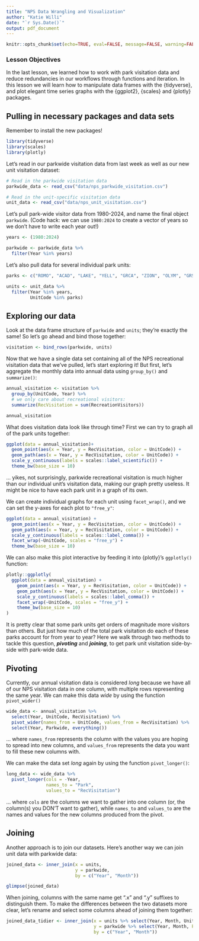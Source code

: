 ```yaml
---
title: "NPS Data Wrangling and Visualization"
author: "Katie Willi"
date: "`r Sys.Date()`"
output: pdf_document
---
```


```r
knitr::opts_chunk$set(echo=TRUE, eval=FALSE, message=FALSE, warning=FALSE, rows.print=5, fig.width=11)
```

### Lesson Objectives

In the last lesson, we learned how to work with park visitation data and reduce redundancies in our workflows through functions and iteration. In this lesson we will learn how to manipulate data frames with the {tidyverse}, and plot elegant time series graphs with the {ggplot2}, {scales} and {plotly} packages.

## Pulling in necessary packages and data sets

Remember to install the new packages!

```r
library(tidyverse)
library(scales)
library(plotly)
```

Let's read in our parkwide visitation data from last week as well as our new unit visitation dataset:

```r
# Read in the parkwide visitation data
parkwide_data <- read_csv("data/nps_parkwide_visitation.csv")

# Read in the unit-specific visitation data  
unit_data <- read_csv("data/nps_unit_visitation.csv")
```

Let's pull park-wide visitor data from 1980-2024, and name the final object `parkwide`. (Code hack: we can use `1980:2024` to create a vector of years so we don't have to write each year out!)

```r
years <- (1980:2024)

parkwide <- parkwide_data %>%
  filter(Year %in% years)
```

Let's also pull data for several individual park units:

```r
parks <- c("ROMO", "ACAD", "LAKE", "YELL", "GRCA", "ZION", "OLYM", "GRSM")

units <- unit_data %>% 
  filter(Year %in% years, 
         UnitCode %in% parks)
```

## Exploring our data

Look at the data frame structure of `parkwide` and `units`; they're exactly the same! So let's go ahead and bind those together:

```r
visitation <- bind_rows(parkwide, units)
```

Now that we have a single data set containing all of the NPS recreational visitation data that we've pulled, let's start exploring it! But first, let's aggregate the monthly data into annual data using `group_by()` and `summarize()`:

```r
annual_visitation <- visitation %>%
  group_by(UnitCode, Year) %>% 
  # we only care about recreational visitors:
  summarize(RecVisitation = sum(RecreationVisitors))

annual_visitation
```

What does visitation data look like through time? First we can try to graph all of the park units together:

```r
ggplot(data = annual_visitation)+
  geom_point(aes(x = Year, y = RecVisitation, color = UnitCode)) +
  geom_path(aes(x = Year, y = RecVisitation, color = UnitCode)) +
  scale_y_continuous(labels = scales::label_scientific()) +
  theme_bw(base_size = 10)
```

... yikes, not surprisingly, parkwide recreational visitation is much higher than our individual unit's visitation data, making our graph pretty useless. It might be nice to have each park unit in a graph of its own.

We can create individual graphs for each unit using `facet_wrap()`, and we can set the y-axes for each plot to `"free_y"`:

```r
ggplot(data = annual_visitation) +
  geom_point(aes(x = Year, y = RecVisitation, color = UnitCode)) +
  geom_path(aes(x = Year, y = RecVisitation, color = UnitCode)) +
  scale_y_continuous(labels = scales::label_comma()) +
  facet_wrap(~UnitCode, scales = "free_y") +
  theme_bw(base_size = 10)
```

We can also make this plot interactive by feeding it into {plotly}'s `ggplotly()` function:

```r
plotly::ggplotly(
  ggplot(data = annual_visitation) +
    geom_point(aes(x = Year, y = RecVisitation, color = UnitCode)) +
    geom_path(aes(x = Year, y = RecVisitation, color = UnitCode)) +
    scale_y_continuous(labels = scales::label_comma()) +
    facet_wrap(~UnitCode, scales = "free_y") +
    theme_bw(base_size = 10)
)
```

It is pretty clear that some park units get orders of magnitude more visitors than others. But just how much of the total park visitation do each of these parks account for from year to year? Here we walk through two methods to tackle this question, ***pivoting*** and ***joining***, to get park unit visitation side-by-side with park-wide data.

## Pivoting

Currently, our annual visitation data is considered *long* because we have all of our NPS visitation data in one column, with multiple rows representing the same year. We can make this data *wide* by using the function `pivot_wider()`

```r
wide_data <- annual_visitation %>%
  select(Year, UnitCode, RecVisitation) %>%
  pivot_wider(names_from = UnitCode, values_from = RecVisitation) %>%
  select(Year, Parkwide, everything())
```

... where `names_from` represents the column with the values you are hoping to spread into new columns, and `values_from` represents the data you want to fill these new columns with.

We can make the data set *long* again by using the function `pivot_longer()`:

```r
long_data <- wide_data %>%
  pivot_longer(cols = -Year,
               names_to = "Park",
               values_to = "RecVisitation")
```

... where `cols` are the columns we want to gather into one column (or, the column(s) you DON'T want to gather), while `names_to` and `values_to` are the names and values for the new columns produced from the pivot.

## Joining

Another approach is to join our datasets. Here's another way we can join unit data with parkwide data:

```r
joined_data <- inner_join(x = units,
                          y = parkwide,
                          by = c("Year", "Month"))

glimpse(joined_data)
```

When joining, columns with the same name get ".x" and ".y" suffixes to distinguish them.
To make the differences between the two datasets more clear, let's rename and select some columns ahead of joining them together:

```r
joined_data_tidier <- inner_join(x = units %>% select(Year, Month, UnitCode, UnitRecVisitation = RecreationVisitors),
                                 y = parkwide %>% select(Year, Month, ParwideRecVisitation = RecreationVisitors),
                                 by = c("Year", "Month"))
```

